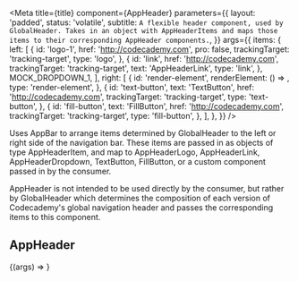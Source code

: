 


<Meta
  title={title}
  component={AppHeader}
  parameters={{
    layout: 'padded',
    status: 'volatile',
    subtitle: `A flexible header component, used by GlobalHeader. Takes in an object with AppHeaderItems and maps those items to their corresponding AppHeader components.`,
  }}
  args={{
    items: {
      left: [
        {
          id: 'logo-1',
          href: 'http://codecademy.com',
          pro: false,
          trackingTarget: 'tracking-target',
          type: 'logo',
        },
        {
          id: 'link',
          href: 'http://codecademy.com',
          trackingTarget: 'tracking-target',
          text: 'AppHeaderLink',
          type: 'link',
        },
        MOCK_DROPDOWN_1,
      ],
      right: [
        {
          id: 'render-element',
          renderElement: () => <IconButton icon={FaviconIcon} />,
          type: 'render-element',
        },
        {
          id: 'text-button',
          text: 'TextButton',
          href: 'http://codecademy.com',
          trackingTarget: 'tracking-target',
          type: 'text-button',
        },
        {
          id: 'fill-button',
          text: 'FillButton',
          href: 'http://codecademy.com',
          trackingTarget: 'tracking-target',
          type: 'fill-button',
        },
      ],
    },
  }}
/>

Uses <LinkTo kind='Molecules/AppBar' story="Header">AppBar</LinkTo> to arrange items determined by <LinkTo kind="Molecules/GlobalHeader" story="GlobalHeader">GlobalHeader</LinkTo> to the left or right side of the navigation bar. These items are passed in as objects of type AppHeaderItem, and map to <LinkTo kind="Molecules/AppHeaderLogo" story="AppHeaderLogo">AppHeaderLogo</LinkTo>, <LinkTo kind="Molecules/AppHeaderLink" story="AppHeaderLink">AppHeaderLink</LinkTo>, <LinkTo kind="Molecules/AppHeaderDropdown" story="AppHeaderDropdown">AppHeaderDropdown</LinkTo>, <LinkTo kind="Atoms/Button" story="TextButton">TextButton</LinkTo>, <LinkTo kind="Atoms/Button" story="FillButton">FillButton</LinkTo>, or a custom component passed in by the consumer.

AppHeader is not intended to be used directly by the consumer, but rather by <LinkTo kind="Molecules/GlobalHeader" story="GlobalHeader">GlobalHeader</LinkTo> which determines the composition of each version of Codecademy's global navigation header and passes the corresponding items to this component.

## AppHeader

<Canvas>
  <Story name="AppHeader">{(args) => <AppHeader {...args} />}</Story>
</Canvas>

<PropsTable story="AppHeader" />

